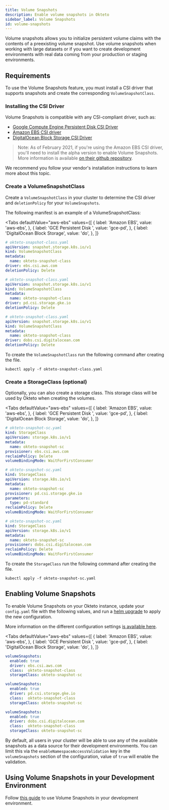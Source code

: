 ```yaml
---
title: Volume Snapshots
description: Enable volume snapshots in Okteto
sidebar_label: Volume Snapshots
id: volume-snapshots
---
```



Volume snapshots allows you to initialize persistent volume claims with the contents of a preexisting volume snapshot.
Use volume snapshots when working with large datasets or if you want to create development environments with real data coming from your production or staging environments.
## Requirements

To use the Volume Snapshots feature, you must install a CSI driver that supports snapshots and create the corresponding `VolumeSnapshotClass`.

### Installing the CSI Driver

Volume Snapshots is compatible with any CSI-compliant driver, such as:
- [Google Compute Engine Persistent Disk CSI Driver](https://cloud.google.com/kubernetes-engine/docs/how-to/persistent-volumes/gce-pd-csi-driver)
- [Amazon EBS CSI driver](https://docs.aws.amazon.com/eks/latest/userguide/ebs-csi.html)
- [DigitalOcean Block Storage CSI Driver](https://github.com/digitalocean/csi-digitalocean)

> Note: As of February 2021, if you're using the Amazon EBS CSI driver, you'll need to install the alpha version to enable Volume Snapshots. More information is available [on their github repository](https://github.com/kubernetes-sigs/aws-ebs-csi-driver).

We recommend you follow your vendor's installation instructions to learn more about this topic.

### Create a VolumeSnapshotClass

Create a `VolumeSnapshotClass` in your cluster to determine the CSI driver and `deletionPolicy` for your `VolumeSnapshots`.

The following manifest is an example of a VolumeSnapshotClass:

<Tabs
  defaultValue="aws-ebs"
  values={[
    { label: 'Amazon EBS', value: 'aws-ebs', },
    { label: 'GCE Persistent Disk ', value: 'gce-pd', },
    { label: 'DigitalOcean Block Storage', value: 'do', },
  ]}
>
<TabItem value="aws-ebs">

```yaml
# okteto-snapshot-class.yaml
apiVersion: snapshot.storage.k8s.io/v1
kind: VolumeSnapshotClass
metadata:
  name: okteto-snapshot-class
driver: ebs.csi.aws.com
deletionPolicy: Delete
```

</TabItem>
<TabItem value="gce-pd">

```yaml
# okteto-snapshot-class.yaml
apiVersion: snapshot.storage.k8s.io/v1
kind: VolumeSnapshotClass
metadata:
  name: okteto-snapshot-class
driver: pd.csi.storage.gke.io
deletionPolicy: Delete
```

</TabItem>

<TabItem value="do">

```yaml
# okteto-snapshot-class.yaml
apiVersion: snapshot.storage.k8s.io/v1
kind: VolumeSnapshotClass
metadata:
  name: okteto-snapshot-class
driver: dobs.csi.digitalocean.com
deletionPolicy: Delete
```

</TabItem>
</Tabs>

To create the `VolumeSnapshotClass` run the following command after creating the file.

```
kubectl apply -f okteto-snapshot-class.yaml
```

### Create a StorageClass (optional)

Optionally, you can also create a storage class. This storage class will be used by Okteto when creating the volumes.

<Tabs
  defaultValue="aws-ebs"
  values={[
    { label: 'Amazon EBS', value: 'aws-ebs', },
    { label: 'GCE Persistent Disk ', value: 'gce-pd', },
    { label: 'DigitalOcean Block Storage', value: 'do', },
  ]}
>
<TabItem value="aws-ebs">

```yaml
# okteto-snapshot-sc.yaml
kind: StorageClass
apiVersion: storage.k8s.io/v1
metadata:
  name: okteto-snapshot-sc
provisioner: ebs.csi.aws.com
reclaimPolicy: Delete
volumeBindingMode: WaitForFirstConsumer
```

</TabItem>
<TabItem value="gce-pd">

```yaml
# okteto-snapshot-sc.yaml
kind: StorageClass
apiVersion: storage.k8s.io/v1
metadata:
  name: okteto-snapshot-sc
provisioner: pd.csi.storage.gke.io
parameters:
  type: pd-standard
reclaimPolicy: Delete
volumeBindingMode: WaitForFirstConsumer
```

</TabItem>
<TabItem value="do">

```yaml
# okteto-snapshot-sc.yaml
kind: StorageClass
apiVersion: storage.k8s.io/v1
metadata:
  name: okteto-snapshot-sc
provisioner: dobs.csi.digitalocean.com
reclaimPolicy: Delete
volumeBindingMode: WaitForFirstConsumer
```

</TabItem>
</Tabs>

To create the `StorageClass` run the following command after creating the file.

```
kubectl apply -f okteto-snapshot-sc.yaml
```

## Enabling Volume Snapshots

To enable Volume Snapshots on your Okteto instance, update your `config.yaml` file with the following values, and run a [helm upgrade](https://okteto.com/docs/self-hosted/install/upgrade/#upgrade-your-okteto-enterprise-instance) to apply the new configuration.

More information on the different configuration settings [is available here](self-hosted/helm-configuration.mdx#volumesnapshots).

<Tabs
  defaultValue="aws-ebs"
  values={[
    { label: 'Amazon EBS', value: 'aws-ebs', },
    { label: 'GCE Persistent Disk ', value: 'gce-pd', },
    { label: 'DigitalOcean Block Storage', value: 'do', },
  ]}
>
<TabItem value="aws-ebs">

```yaml
volumeSnapshots:
  enabled: true
  driver: ebs.csi.aws.com
  class:  okteto-snapshot-class
  storageClass: okteto-snapshot-sc
```

</TabItem>
<TabItem value="gce-pd">

```yaml
volumeSnapshots:
  enabled: true
  driver: pd.csi.storage.gke.io
  class:  okteto-snapshot-class
  storageClass: okteto-snapshot-sc
```

</TabItem>
<TabItem value="do">

```yaml
volumeSnapshots:
  enabled: true
  driver: dobs.csi.digitalocean.com
  class:  okteto-snapshot-class
  storageClass: okteto-snapshot-sc
```

</TabItem>
</Tabs>

By default, all users in your cluster will be able to use any of the available snapshots as a data source for their development environments. You can limit this via the `enableNamespaceAccessValidation` key in the `volumeSnapshots` section of the configuration, value of `true` will enable the validation.

## Using Volume Snapshots in your Development Environment

Follow [this guide](core/use-volume-snapshots.mdx#using-volume-snapshots-in-your-development-environment) to use Volume Snapshots in your development environment.
